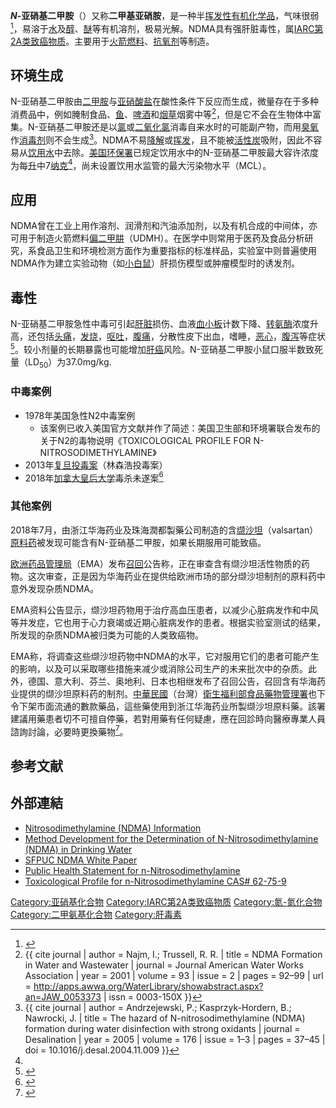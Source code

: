 {{Refimprove|time=2014-10-13}}
{{Distinguish|MDMA|NMDA}}
{{Chembox
|Verifiedfields = changed
|Watchedfields = changed
|Name = ''N''-亚硝基二甲胺
|verifiedrevid = 414570205
|ImageFile = NDMA.svg
|ImageFile_Ref = {{chemboximage|correct|??}}
|ImageSize = 100
|ImageName = Skeletal formula of N-nitrosodimethylamine| ImageFileL1 = N-Nitrosodimethylamine Ball and Stick.png
| ImageSizeL1 = 125px
| ImageFileR1 = N-Nitrosodimethylamine Space Fill.png
| ImageSizeR1 = 125px
|OtherNames = ''N'',''N''-二甲基亚硝胺
|Section1 = {{chembox Identifiers
|CASNo = 62-75-9
|CASNo_Ref = {{cascite|correct|CAS}}
|PubChem = 6124
|PubChem_Ref = {{pubchemcite|correct|pubchem}}
|ChemSpiderID = 5894
|ChemSpiderID_Ref = {{chemspidercite|changed|chemspider}}
|EINECS = 200-549-8
|UNNumer = 3382
|KEGG = C14704
|KEGG_Ref = {{keggcite|changed|kegg}}
|MeSHName = Dimethylnitrosamine
|ChEBI = 35807
|ChEBI_Ref = {{ebicite|changed|EBI}}
|ChEMBL = 117311
|ChEMBL_Ref = {{ebicite|changed|EBI}}
|RTECS = IQ0525000
|SMILES = C[n](C):n:[o]
|SMILES1 = CN(C)N=O
|StdInChI = 1S/C2H6N2O/c1-4(2)3-5/h1-2H3
|StdInChI_Ref = {{stdinchicite|changed|chemspider}}
|StdInChIKey = UMFJAHHVKNCGLG-UHFFFAOYSA-N
|StdInChIKey_Ref = {{stdinchicite|changed|chemspider}}
}}
|Section2 = {{chembox Properties
|C = 2
|N = 2
|H = 6
|O = 1
|Appearance = 黄色油状液体
|Density = 1.005 g mL<sup>−1</sup>
|BoilingPtK = 426.2
|Solubility = 290 mg mL<sup>−1</sup> (at 20℃)
|LogP = −0.496
|VaporPressure = 700 Pa (at 20℃)
|RefractIndex = 1.437
}}
|Section3 = {{chembox Thermochemistry
|DeltaHc = 1.65 MJ mol<sup>−1</sup>
}}
|Section4 = {{chembox Hazards
|GHSPictograms = {{gHS skull and crossbones}} {{gHS health hazard}} {{gHS environment}}
|GHSSignalWord = '''DANGER'''
|HPhrases = {{h-phrases|301|330|350|372|411}}
|PPhrases = {{p-phrases|260|273|284|301+310|310}}
|EUIndex = 612-077-00-3
|EUClass = {{hazchem T+}} {{hazchem N}}
|RPhrases = {{r45}}, {{r25}}, {{r26}}, {{r48/25}}, {{r51/53}}
|SPhrases = {{s45}}
|FlashPt = 61.0℃
|LD50 = 37.0 mg kg<sup>−1</sup> <small>(oral, rat)</small>
}}
|Section5 = {{chembox Related
|Function = 胺类
|OtherFunctn = {{unbulleted list|[[二甲胺|二甲胺]]|[[三甲胺|三甲胺]]|[[二乙胺|二乙胺]]|[[三乙胺|三乙胺]]|[[二异丙基胺|二异丙基胺]]|[[二乙烯三胺|二乙烯三胺]]|[[N,N-二异丙基乙基胺|N,N-二异丙基乙基胺]]}}
|OtherCpds = {{unbulleted list|[[偏二甲肼|偏二甲肼]]|[[双胍类|双胍类]]|[[二硫代缩二脲|二硫代缩二脲]]}}
}}
}}

'''''N''-亚硝基二甲胺'''（{{lang-en|'''''N''-Nitrosodimethylamine, NDMA'''}}）又称'''二甲基亚硝胺'''，是一种半[[挥发性|挥发性]][[有机化学|有机化学品]]，气味很弱<ref>{{Cite web|title=CDC - NIOSH Pocket Guide to Chemical Hazards - N-Nitrosodimethylamine|url=https://www.cdc.gov/niosh/npg/npgd0461.html|access-date=2022-05-29|work=Centers for Disease Control and Prevention|quote="Yellow, oily liquid with a faint, characteristic odor."}}</ref>，易溶于[[水|水]]及[[醇|醇]]、[[醚|醚]]等有机溶剂，极易光解。NDMA具有强肝脏毒性，属[[2A类致癌物|IARC第2A类致癌物质]]。主要用于[[火箭燃料|火箭燃料]]、[[抗氧剂|抗氧剂]]等制造。

==环境生成==
N-亚硝基二甲胺由[[二甲胺|二甲胺]]与[[亚硝酸盐|亚硝酸盐]]在酸性条件下反应而生成，微量存在于多种消费品中，例如腌制食品、[[鱼|鱼]]、[[啤酒|啤酒]]和[[烟草|烟草]]烟雾中等<ref name=najm2001>{{ cite journal | author = Najm, I.; Trussell, R. R. | title = NDMA Formation in Water and Wastewater | journal = Journal American Water Works Association | year = 2001 | volume = 93 | issue = 2 | pages = 92–99 | url = http://apps.awwa.org/WaterLibrary/showabstract.aspx?an=JAW_0053373 | issn = 0003-150X }}{{dead link|date=2017年11月 |bot=InternetArchiveBot |fix-attempted=yes }}</ref>，但是它不会在生物体中富集{{FACT}}。N-亚硝基二甲胺还是以[[氯|氯]]或[[二氧化氯|二氧化氯]]消毒自来水时的可能副产物，而用[[臭氧|臭氧]]作[[消毒剂|消毒剂]]则不会生成<ref name="Andrzejewski2005">{{ cite journal | author = Andrzejewski, P.; Kasprzyk-Hordern, B.; Nawrocki, J. | title = The hazard of N-nitrosodimethylamine (NDMA) formation during water disinfection with strong oxidants | journal = Desalination | year = 2005 | volume = 176 | issue = 1–3 | pages = 37–45 | doi = 10.1016/j.desal.2004.11.009 }}</ref>。NDMA不易[[降解|降解]]{{FACT}}或[[挥发|挥发]]，且不能被[[活性炭|活性炭]]吸附，因此不容易从[[饮用水|饮用水]]中去除。[[美国环保署|美国环保署]]已规定饮用水中的N-亚硝基二甲胺最大容许浓度为每[[升|升]]中7[[纳克|纳克]]<ref name="Andrzejewski2005"/>，尚未设置饮用水监管的最大污染物水平（MCL）。

==应用==
NDMA曾在工业上用作溶剂、润滑剂和汽油添加剂，以及有机合成的中间体，亦可用于制造火箭燃料[[偏二甲肼|偏二甲肼]]（UDMH）{{FACT}}。在医学中则常用于医药及食品分析研究，系食品卫生和环境检测方面作为重要指标的标准样品，实验室中则普遍使用NDMA作为建立实验动物（如[[小白鼠|小白鼠]]）肝损伤模型或肿瘤模型时的诱发剂。

==毒性==
N-亚硝基二甲胺急性中毒可引起[[肝脏|肝脏]]损伤、血液[[血小板|血小板]]计数下降、[[转氨酶|转氨酶]]浓度升高，还包括[[头痛|头痛]]，[[发烧|发烧]]，[[呕吐|呕吐]]，[[腹痛|腹痛]]，分散性皮下出血，嗜睡，[[恶心|恶心]]，[[腹泻|腹泻]]等症状<ref name="HorribleProg">{{cite journal |author = Roueche, Betron|date = January 25, 1982 |title = Annals of Medicine - The Prognosis for this Patient is Horrible  |url = https://archive.org/details/sim_the-new-yorker_1982-01-25_57_49/page/57|journal = The New Yorker |pages = 57–71}}</ref>。较小剂量的长期暴露也可能增加[[肝癌|肝癌]]风险。N-亚硝基二甲胺小鼠口服半数致死量（LD<sub>50</sub>）为37.0mg/kg.

===中毒案例===
*1978年美国急性N2中毒案例
**该案例已收入美国官方文献并作了简述：美国卫生部和环境署联合发布的关于N2的毒物说明《TOXICOLOGICAL PROFILE FOR N-NITROSODIMETHYLAMINE》
*2013年[[复旦投毒案|复旦投毒案]]（林森浩投毒案）
*2018年[[加拿大皇后大学|加拿大皇后大学]]毒杀未遂案<ref>{{Cite web|url=http://edu.sina.com.cn/a/2018-12-16/doc-ihqhqcir5310298.shtml|title=26岁博士留学生给同胞投毒 毫无悔意自称在恶作剧|accessdate=2018-12-16|date=2018-12-16|last=看看新闻KNEWS|work=edu.sina.com.cn|archive-date=2019-08-08|archive-url=https://web.archive.org/web/20190808044347/http://edu.sina.com.cn/a/2018-12-16/doc-ihqhqcir5310298.shtml|dead-url=no}}</ref>

===其他案例===
2018年7月，由浙江华海药业及珠海潤都製藥公司制造的含[[缬沙坦|缬沙坦]]（valsartan）[[原料药|原料药]]被发现可能含有N-亚硝基二甲胺，如果长期服用可能致癌。

[[欧洲药品管理局|欧洲药品管理局]]（EMA）发布[[召回|召回]]公告称，正在审查含有缬沙坦活性物质的药物。这次审查，正是因为华海药业在提供给欧洲市场的部分缬沙坦制剂的原料药中意外发现杂质NDMA。

EMA资料公告显示，缬沙坦药物用于治疗高血压患者，以减少心脏病发作和中风等并发症，它也用于心力衰竭或近期心脏病发作的患者。根据实验室测试的结果，所发现的杂质NDMA被归类为可能的人类致癌物。

EMA称，将调查这些缬沙坦药物中NDMA的水平，它对服用它们的患者可能产生的影响，以及可以采取哪些措施来减少或消除公司生产的未来批次中的杂质。此外，德国、意大利、芬兰、奥地利、日本也相继发布了召回公告，召回含有华海药业提供的缬沙坦原料药的制剂。[[中華民國|中華民國]]（台灣）[[衛生福利部|衛生福利部]][[食品藥物管理署|食品藥物管理署]]也下令下架市面流通的數款藥品，這些藥使用到浙江华海药业所製缬沙坦原料藥。該署建議用藥患者切不可擅自停藥，若對用藥有任何疑慮，應在回診時向醫療專業人員諮詢討論，必要時更換藥物<ref>{{Cite web |url=http://www.chinatimes.com/realtimenews/20180802004083-260405 |title=高血壓藥又出包 大陸製四款含致癌物 2421萬顆流入台灣 |accessdate=2018-08-02 |archive-date=2018-08-05 |archive-url=https://web.archive.org/web/20180805002626/http://www.chinatimes.com/realtimenews/20180802004083-260405 |dead-url=no }}</ref>。

==参考文献==
{{Reflist}}

==外部連結==
*[http://www.sfwater.org/detail.cfm/MC_ID/10/MSC_ID/51/MTO_ID/NULL/C_ID/1865 Nitrosodimethylamine (NDMA) Information]{{Wayback|url=http://www.sfwater.org/detail.cfm/MC_ID/10/MSC_ID/51/MTO_ID/NULL/C_ID/1865 |date=20191021113522 }}
*[http://www.epa.gov/nerl/research/2004/g2-6.html Method Development for the Determination of N-Nitrosodimethylamine (NDMA) in Drinking Water]{{Wayback|url=http://www.epa.gov/nerl/research/2004/g2-6.html |date=20191018161247 }}
*[https://web.archive.org/web/20070928004411/http://www.valleywater.org/media/pdf/SFPUC_NDMA_White_Paper.pdf SFPUC NDMA White Paper]
*[https://web.archive.org/web/20190404073649/https://www.atsdr.cdc.gov/phs/phs.asp?id=882&tid=173 Public Health Statement for n-Nitrosodimethylamine]
*[https://web.archive.org/web/20190404073645/https://www.atsdr.cdc.gov/toxprofiles/tp.asp?id=884&tid=173 Toxicological Profile for n-Nitrosodimethylamine CAS# 62-75-9]

{{规范控制}}
[[Category:亚硝基化合物|Category:亚硝基化合物]]
[[Category:IARC第2A类致癌物质|Category:IARC第2A类致癌物质]]
[[Category:氮-氮化合物|Category:氮-氮化合物]]
[[Category:二甲氨基化合物|Category:二甲氨基化合物]]
[[Category:肝毒素|Category:肝毒素]]